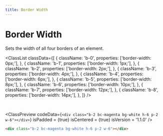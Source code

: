 ```yaml
---
title: Border Width
---
```



# Border Width

Sets the width of all four borders of an element.

<ClassList
  classData={[
    {
      className: 'b-0',
      properties: ['border-width: 0px;'],
    },
    {
      className: 'b-1',
      properties: ['border-width: 1px;'],
    },
    {
      className: 'b-2',
      properties: ['border-width: 2px;'],
    },
    {
      className: 'b-3',
      properties: ['border-width: 4px;'],
    },
    {
      className: 'b-4',
      properties: ['border-width: 6px;'],
    },
    {
      className: 'b-5',
      properties: ['border-width: 8px;'],
    },
    {
      className: 'b-6',
      properties: ['border-width: 10px;'],
    },
    {
      className: 'b-7',
      properties: ['border-width: 12px;'],
    },
    {
      className: 'b-8',
      properties: ['border-width: 14px;'],
    },
  ]}
/>

<br />

<ClassPreview
  codeData={`
    <div class="b-2 bc-magenta bg-white h-6 p-2 w-6"></div>
  `}
  isPadded = {true}
  isCentered = {true}
  isVersion = '1.1.0'
/>

```html
<div class="b-2 bc-magenta bg-white h-6 p-2 w-6"></div>
```